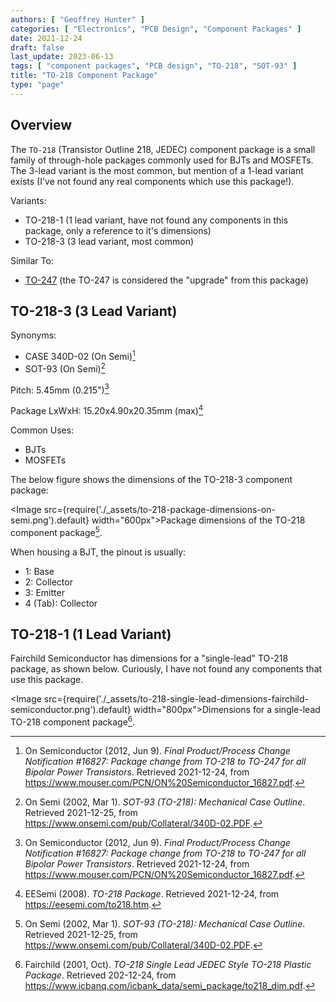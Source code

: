 ```yaml
---
authors: [ "Geoffrey Hunter" ]
categories: [ "Electronics", "PCB Design", "Component Packages" ]
date: 2021-12-24
draft: false
last_update: 2023-06-13
tags: [ "component packages", "PCB design", "TO-218", "SOT-93" ]
title: "TO-218 Component Package"
type: "page"
---
```


## Overview

The `TO-218` (Transistor Outline 218, JEDEC) component package is a small family of through-hole packages commonly used for BJTs and MOSFETs. The 3-lead variant is the most common, but mention of a 1-lead variant exists (I've not found any real components which use this package!).

Variants:

* TO-218-1 (1 lead variant, have not found any components in this package, only a reference to it's dimensions)
* TO-218-3 (3 lead variant, most common)

Similar To:

* [TO-247](../to-247-component-package) (the TO-247 is considered the "upgrade" from this package)

## TO-218-3 (3 Lead Variant)

Synonyms:

* CASE 340D-02 (On Semi)[^bib-on-semi-package-change]
* SOT-93 (On Semi)[^bib-on-semi-sot-93]

Pitch: 5.45mm (0.215")[^bib-on-semi-package-change]

Package LxWxH: 15.20x4.90x20.35mm (max)[^bib-eesemi-to-218-package]

Common Uses:

* BJTs
* MOSFETs

The below figure shows the dimensions of the TO-218-3 component package:

<Image src={require('./_assets/to-218-package-dimensions-on-semi.png').default} width="600px">Package dimensions of the TO-218 component package[^bib-on-semi-sot-93].</Image>

When housing a BJT, the pinout is usually:

* 1: Base
* 2: Collector
* 3: Emitter
* 4 (Tab): Collector

## TO-218-1 (1 Lead Variant)

Fairchild Semiconductor has dimensions for a "single-lead" TO-218 package, as shown below. Curiously, I have not found any components that use this package.

<Image src={require('./_assets/to-218-single-lead-dimensions-fairchild-semiconductor.png').default} width="800px">Dimensions for a single-lead TO-218 component package[^bib-fairchild-to-218-single-lead].</Image>

[^bib-on-semi-package-change]:  On Semiconductor (2012, Jun 9). _Final Product/Process Change Notification #16827:  Package change from TO-218 to TO-247 for all Bipolar Power Transistors_. Retrieved 2021-12-24, from https://www.mouser.com/PCN/ON%20Semiconductor_16827.pdf.
[^bib-fairchild-to-218-single-lead]:  Fairchild (2001, Oct). _TO-218 Single Lead JEDEC Style TO-218 Plastic Package_. Retrieved 202-12-24, from https://www.icbanq.com/icbank_data/semi_package/to218_dim.pdf.
[^bib-eesemi-to-218-package]:  EESemi (2008). _TO-218 Package_. Retrieved 2021-12-24, from https://eesemi.com/to218.htm.
[^bib-on-semi-sot-93]:  On Semi (2002, Mar 1). _SOT-93 (TO-218): Mechanical Case Outline_. Retrieved 2021-12-25, from https://www.onsemi.com/pub/Collateral/340D-02.PDF. 
